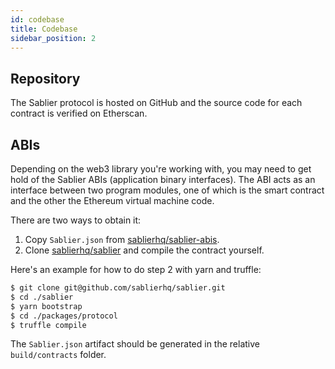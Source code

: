 ```yaml
---
id: codebase
title: Codebase
sidebar_position: 2
---
```



## Repository

The Sablier protocol is hosted on GitHub and the source code for each contract is verified on Etherscan.

<LinkPreview
  href="https://github.com/sablierhq/sablier"
  icon="github"
  subtitle="GitHub"
  title="Github - sablierhq/sablier: Token streaming protocol"
/>

## ABIs

Depending on the web3 library you're working with, you may need to get hold of the Sablier ABIs (application binary
interfaces). The ABI acts as an interface between two program modules, one of which is the smart contract and the other
the Ethereum virtual machine code.

There are two ways to obtain it:‌

1. Copy `Sablier.json` from [sablierhq/sablier-abis](https://github.com/sablierhq/sablier-abis).
2. Clone [sablierhq/sablier](https://github.com/sablierhq/sablier) and compile the contract yourself.

Here's an example for how to do step 2 with yarn and truffle:

```bash
$ git clone git@github.com/sablierhq/sablier.git
$ cd ./sablier
$ yarn bootstrap
$ cd ./packages/protocol
$ truffle compile
```

The `Sablier.json` artifact should be generated in the relative `build/contracts` folder.‌
